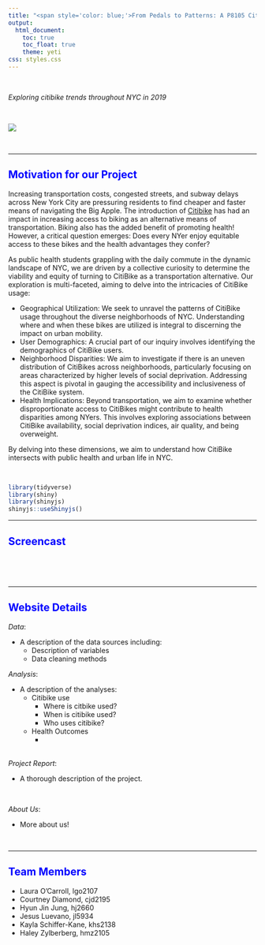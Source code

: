 ```yaml
---
title: "<span style='color: blue;'>From Pedals to Patterns: A P8105 Citibike Data Analysis</span>"
output: 
  html_document:
    toc: true
    toc_float: true
    theme: yeti
css: styles.css
---
```


<style>
  h1 {
    text-align: center;
     font-weight: bold;
  }
</style>

  &nbsp;
  
*Exploring citibike trends throughout NYC in 2019*

  &nbsp;
  
![](many_bike_pic.png)

  &nbsp;
  
***

## <span style="color: blue;">Motivation for our Project</span>
Increasing transportation costs, congested streets, and subway delays across New York City are pressuring residents to find cheaper and faster means of navigating the Big Apple. The introduction of [Citibike](https://citibikenyc.com/) has had an impact in increasing access to biking as an alternative means of transportation. Biking also has the added benefit of promoting health! However, a critical question emerges: Does every NYer enjoy equitable access to these bikes and the health advantages they confer?

As public health students grappling with the daily commute in the dynamic landscape of NYC, we are driven by a collective curiosity to determine the viability and equity of turning to CitiBike as a transportation alternative. Our exploration is multi-faceted, aiming to delve into the intricacies of CitiBike usage:

  * Geographical Utilization: We seek to unravel the patterns of CitiBike usage throughout the diverse neighborhoods of NYC. Understanding where and when these bikes are utilized is integral to discerning the impact on urban mobility.
  * User Demographics: A crucial part of our inquiry involves identifying the demographics of CitiBike users. 
  * Neighborhood Disparities: We aim to investigate if there is an uneven distribution of CitiBikes across neighborhoods, particularly focusing on areas characterized by higher levels of social deprivation. Addressing this aspect is pivotal in gauging the accessibility and inclusiveness of the CitiBike system.
  * Health Implications: Beyond transportation, we aim to examine whether disproportionate access to CitiBikes might contribute to health disparities among NYers. This involves exploring associations between CitiBike availability, social deprivation indices, air quality, and being overweight.

By delving into these dimensions, we aim to understand how CitiBike intersects with public health and urban life in NYC.

&nbsp;

```r
library(tidyverse)
library(shiny)
library(shinyjs)
shinyjs::useShinyjs()
```

***
## <span style="color: blue;">Screencast</span>

  &nbsp;
  
<link here to embed video>
  &nbsp;
  
***

## <span style="color: blue;">Website Details</span>
  
*Data*:

* A description of the data sources including:
  * Description of variables
  * Data cleaning methods


*Analysis*:

* A description of the analyses:
  * Citibike use
    * Where is citbike used?
    * When is citibike used?
    * Who uses citibike?
    &nbsp;
  * Health Outcomes
    * 

  &nbsp;
  
*Project Report*:

* A thorough description of the project.

  &nbsp;

*About Us*:

* More about us!

  &nbsp;

***
  
## <span style="color: blue;">Team Members</span>
  - Laura O'Carroll, lgo2107<br>
  - Courtney Diamond, cjd2195<br>
  - Hyun Jin Jung, hj2660<br>
  - Jesus Luevano, jl5934<br>
  - Kayla Schiffer-Kane, khs2138<br>
  - Haley Zylberberg, hmz2105<br> 



